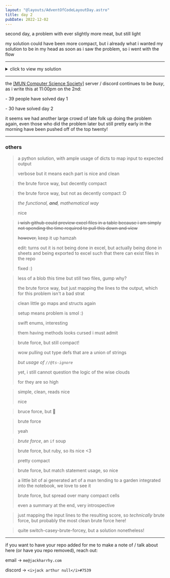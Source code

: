 ```yaml
---
layout: "@layouts/AdventOfCodeLayoutDay.astro"
title: day 2
pubDate: 2022-12-02
---
```



second day, a problem with ever slightly more meat, but still light

my solution could have been more compact, but i already what i wanted my solution to be in my head as soon as i saw the problem, so i went with the flow

---

<details>
<summary>click to view my solution</summary>

<br />

given the sample strategy guide:

```
A Y
B X
C Z
```

assuming `input` is the above as one big string,

```elixir
input =
  input
  |> String.trim()
  |> String.split("\n")
  |> Enum.map(&String.split(&1, " "))
```

the usual input trim / split, but this time splitting each line itself by an empty string

```elixir
[
    ["A", "Y"],
    ["B", "X"],
    ["C", "Z"]
]
```

leaving us with a list of lists yet again

```elixir
defmodule RockPaperScissors do
  def score(them, you) do
    choice_score =
      case you do
        :rock -> 1
        :paper -> 2
        :scissors -> 3
      end

    game_score =
      case {you, them} do
        {you, you} -> 3
        {:rock, :paper} -> 0
        {:rock, :scissors} -> 6
        {:paper, :scissors} -> 0
        {:paper, :rock} -> 6
        {:scissors, :rock} -> 0
        {:scissors, :paper} -> 6
      end

    choice_score + game_score
  end

  def pick_then_score(them, wanted_result) do
    case {them, wanted_result} do
      {x, :draw} -> score(them, x)
      {:rock, :win} -> score(them, :paper)
      {:rock, :throw} -> score(them, :scissors)
      {:paper, :win} -> score(them, :scissors)
      {:paper, :throw} -> score(them, :rock)
      {:scissors, :win} -> score(them, :rock)
      {:scissors, :throw} -> score(them, :paper)
    end
  end
end
```

creating a _module_ for the first time this year, to

- calculate score, using `score/2`, which takes in a 'game' (choice from us, and choice from enemy), and returns the score from that game we receive

#### `score/2`

```elixir
choice_score =
  case you do
    :rock -> 1
    :paper -> 2
    :scissors -> 3
  end
```

using pattern matching, get the score we get from simply picking an option

```elixir
game_score =
  case {you, them} do
    {you, you} -> 3
    {:rock, :paper} -> 0
    {:rock, :scissors} -> 6
    {:paper, :scissors} -> 0
    {:paper, :rock} -> 6
    {:scissors, :rock} -> 0
    {:scissors, :paper} -> 6
  end
```

using pattern matching _again_, to figure out what we actually from winning / losing, using a sneaky pattern matching trick for handling the draw case

```elixir
choice_score + game_score
```

then, _returning a value_

big stuff

#### `pick_then_score/2`

```elixir
case {them, wanted_result} do
  {x, :draw} -> score(them, x)
  {:rock, :win} -> score(them, :paper)
  {:rock, :throw} -> score(them, :scissors)
  {:paper, :win} -> score(them, :scissors)
  {:paper, :throw} -> score(them, :rock)
  {:scissors, :win} -> score(them, :rock)
  {:scissors, :throw} -> score(them, :paper)
end
```

for this util, we take in what we know _they_ picked, and the result we wish the game to end up in, and do _yet another pattern match_, with some more sneaky logic for the draw case, using `score/2` to calculate the score of our very legit game

### part 1

```elixir
assumed_guide = %{
  "A" => :rock,
  "B" => :paper,
  "C" => :scissors,
  "X" => :rock,
  "Y" => :paper,
  "Z" => :scissors
}
```

for part 1, i assume i have the 'assumed guide' from the elf, which maps the input from string -> atom, so the rest of my program can use atoms instead of strings

```elixir
input
|> Enum.map(fn [them, you] ->
  RockPaperScissors.score(
    assumed_guide[them],
    assumed_guide[you]
  )
end)
|> Enum.sum()
# -> 15
```

map over the already cleaned up input, pluck out the left and right values into variables, and stuff them into `score/2`

sum that, and boom, answer

### part 2

```elixir
actual_guide = %{
  "A" => :rock,
  "B" => :paper,
  "C" => :scissors,
  "X" => :throw,
  "Y" => :draw,
  "Z" => :win
}
```

this is a similar map to the one above, but the _actual_ guide from the elf, no silly stuff this time

```elixir
input
|> Enum.map(fn [them, you] ->
  RockPaperScissors.pick_then_score(
    actual_guide[them],
    actual_guide[you]
  )
end)
|> Enum.sum()
# -> 12
```

same as above, yet again, but we use `pick_then_score`, because we are legit rock paper scissor _gamers_

the full solution can be found [[here]](https://github.com/jackharrhy/advent2022/blob/main/day2.livemd)

<br />

</details>

---

the [[MUN Computer Science Society]](https://muncompsci.ca/) server / discord continues to be _busy_, as i write this at 11:00pm on the 2nd:

\- 39 people have solved day 1

\- 30 have solved day 2

it seems we had another large crowd of late folk up doing the problem again,
even those who did the problem later but still pretty early in the morning have been pushed off of the top twenty!

---

### others

<Other person="mudkip" day="2" />

> a python solution, with ample usage of dicts to map input to expected output
>
> verbose but it means each part is nice and clean

<Other person="brianna" day="2" />

> the brute force way, but decently compact

<Other person="kent" day="2" />

> the brute force way, but not as decently compact :D

<Other person="riley" day="2" />

> _the functional, **and**, mathematical way_
>
> nice

<Other person="hamzah" day="2" />

> ~~i wish github could preview excel files in a table because i am simply not spending the time required to pull this down and view~~
>
> ~~however,~~ keep it up hamzah
>
> edit: turns out it is not being done in excel, but actually being done in sheets and being exported to excel such that there can exist files in the repo
>
> fixed :)

<Other person="ethan" day="2" />

> less of a blob this time but still two files, gump why?
>
> the brute force way, but just mapping the lines to the output,
> which for this problem isn't a bad strat

<Other person="sven" day="2" />

> clean little go maps and structs again
>
> setup means problem is smol :)

<Other person="zach" day="2" />

> swift enums, interesting
>
> them having methods looks cursed i must admit

<Other person="chad" day="2" />

> brute force, but still compact!

<Other person="devin" day="2" />

> wow pulling out type defs that are a union of strings
>
> _but usage of `//@ts-ignore`_
>
> yet, i still cannot question the logic of the wise clouds
>
> for they are so high

<Other person="mathieu" day="2" />

> simple, clean, reads nice
>
> nice

<Other person="eric" day="2" />

> bruce force, but :crab:

<Other person="keenan" day="2" />

> brute force
>
> yeah

<Other person="cameron" day="2" />

> _brute force_, an `if` soup

<Other person="ryan" day="2" />

> brute force, but ruby, so its nice &lt;3
>
> pretty compact

<Other person="joel" day="2" />

> brute force, but match statement usage, so nice

<Other person="mitch" day="2" />

> a little bit of ai generated art of a man tending to a garden integrated into the notebook, we love to see it
>
> brute force, but spread over many compact cells
>
> even a summary at the end, very introspective

<Other person="nathan" day="2" />

> just mapping the input lines to the resulting score, so _technically_ brute force, but probably the most clean brute force here!

<Other person="andrewReynolds" day="2" />

> quite switch-casey-brute-forcey, but a solution nonetheless!

---

if you want to have your repo added for me to make a note of / talk about here (or have you repo removed), reach out:

email -> `me@jackharrhy.com`

discord -> `<i>jack arthur null</i>#7539`
